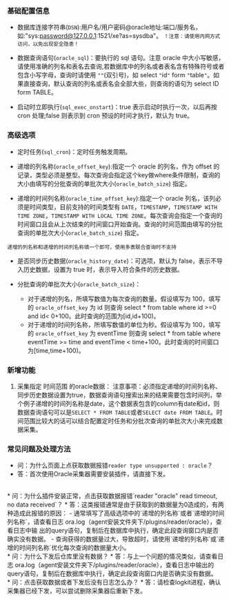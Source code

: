 ### **基础配置信息**
  * 数据库连接字符串(`DSN`):用户名/用户密码@oracle地址:端口/服务名，如:"sys:password@127.0.0.1:1521/xe?as=sysdba"。 `！注意：请使用内网方式访问，以免出现安全隐患！`

  * 数据查询语句(`oracle_sql`)：要执行的 sql 语句。注意 oracle 中大小写敏感，请使用准确的列名和表名去查询,若数据库中的列名或者表名含有特殊符号或者包含小写字母，查询时请使用 `""`(双引号)，如 select `"`id`"` form `"`table`"`。如果直接查询，默认查询的列名或表名会全部大些，则查询的语句为  select ID form TABLE。

  * 启动时立即执行(`sql_exec_onstart`)：true 表示启动时执行一次，以后再按 cron 处理;false 则表示到 cron 预设的时间才执行，默认为 true。

### **高级选项**
  * 定时任务(`sql_cron`)：定时任务触发周期。

  * 递增的列名称(`oracle_offset_key`):指定一个 oracle 的列名，作为 offset 的记录，类型必须是整型。每次查询会指定这个key做where条件限制，查询的大小由填写的分批查询的单批次大小(`oracle_batch_size`) 指定。

  * 递增的时间列名称(`oracle_time_offset_key`):指定一个 oracle 列名，该列必须是时间类型，目前支持的时间类型有 `DATE`，`TIMESTAMP`，`TIMESTAMP WITH TIME ZONE`，`TIMESTAMP WITH LOCAL TIME ZONE`。每次查询会指定一个查询的时间窗口且会从上次结束的时间窗口开始查询。查询的时间范围由填写的分批查询的单批次大小(`oracle_batch_size`) 指定。

  `递增的列名称和递增的时间列名称填一个即可，使用多表联合查询时不支持`

  * 是否同步历史数据(`oracle_history_date`)：可选项，默认为 false，表示不导入历史数据，设置为 true 时，表示导入符合条件的历史数据。

  * 分批查询的单批次大小(`oracle_batch_size`)：
      - 对于递增的列名，所填写数值为每次查询的数量。假设填写为 100，填写的 `oracle_offset_key` 为 id 则查询 select * from table where id >=0 and id< 0+100。此时查询的范围为[id,id+100)。
      - 对于递增的时间列名称，所填写数值的单位为秒。假设填写为 100，填写的 `oracle_offset_key` 为 eventTime 则查询 select * from table where eventTime >= time and eventTime < time+100。此时查询的时间窗口为[time,time+100)。

### **新增功能**
1. 采集指定 时间范围 的oracle数据：
   注意事项：必须指定递增的时间列名称、同步历史数据设置为true，数据查询语句搜索出来的结果需要包含时间列，举个例子递增的时间列名称是date，这个数据表包含的column有date和id，则数据查询语句可以是`SELECT * FROM TABLE`或者`SELECT date FROM TABLE`。时间范围比较大的话可以结合配置定时任务和分批次查询的单批次大小来完成数据采集。

### **常见问题及处理方法**

  * 问：为什么页面上点获取数据报错`reader type unsupported : oracle`？
  * 答：首次使用Oracle采集器需要安装插件，请直接下发。
<br/>
  * 问：为什么插件安装正常，点击获取数据报错`reader "oracle" read timeout, no data received`？
  * 答：这类报错通常是由于获取到的数据量为0造成的，有两种造成此报错的原因：
      - 通常填写了高级选项中的`递增的列名称`或者`递增的时间列名称`，请查看日志 ora.log（agent安装文件夹下/plugins/reader/oracle），查看日志中输  出的query语句，复制后在数据库中执行，确定此段查询窗口内是否确实没有数据。
      - 查询获得的数据量过大，导致超时，请使用`递增的列名称`或`递增的时间列名称`优化每次查询的数据量大小。
<br/>
  * 问：为什么下发后仓库里没有数据？
  * 答：与上一个问题的情况类似，请查看日志 ora.log（agent安装文件夹下/plugins/reader/oracle），查看日志中输出的query语句，复制后在数据库中执行，确定此段查询窗口内是否确实没有数据。
<br/>
  * 问：点击获取数据或者下发后没有日志怎么办？
  * 答：请检查logkit进程，确认采集器已经下发，可以尝试删除采集器后重新下发。


